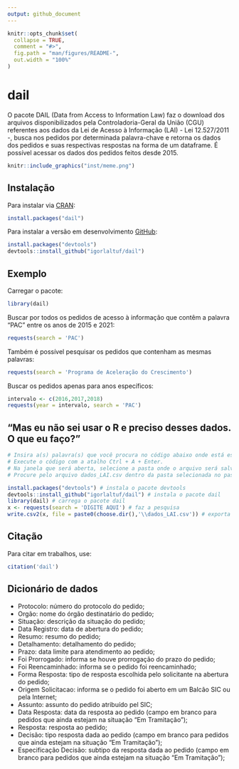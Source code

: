 ```yaml
---
output: github_document
---
```


<!-- README.md is generated from README.Rmd. Please edit that file -->

```r
knitr::opts_chunk$set(
  collapse = TRUE,
  comment = "#>",
  fig.path = "man/figures/README-",
  out.width = "100%"
)
```

# dail

<!-- badges: start -->
<!-- badges: end -->

O pacote DAIL (Data from Access to Information Law) faz o download dos arquivos disponibilizados pela Controladoria-Geral da União (CGU) referentes aos dados da Lei de Acesso à Informação (LAI) - Lei 12.527/2011 -, busca nos pedidos por determinada palavra-chave e retorna os dados dos pedidos e suas respectivas respostas na forma de um dataframe. É possível acessar os dados dos pedidos feitos desde 2015.

```r
knitr::include_graphics("inst/meme.png")

```



## Instalação

Para instalar via [CRAN](https://CRAN.R-project.org):

``` r
install.packages("dail")
```

Para instalar a versão em desenvolvimento [GitHub](https://github.com/):

``` r
install.packages("devtools")
devtools::install_github("igorlaltuf/dail")
```
## Exemplo

Carregar o pacote:

``` r
library(dail)

```

Buscar por todos os pedidos de acesso à informação que contêm a palavra "PAC" entre os anos de 2015 e 2021:

``` r
requests(search = 'PAC')

```

Também é possível pesquisar os pedidos que contenham as mesmas palavras:

``` r
requests(search = 'Programa de Aceleração do Crescimento')

```

Buscar os pedidos apenas para anos específicos:

``` r
intervalo <- c(2016,2017,2018)
requests(year = intervalo, search = 'PAC')
```

## "Mas eu não sei usar o R e preciso desses dados. O que eu faço?"

``` r
# Insira a(s) palavra(s) que você procura no código abaixo onde está escrito 'DIGITE AQUI'.
# Execute o código com a atalho Ctrl + A + Enter.
# Na janela que será aberta, selecione a pasta onde o arquivo será salvo.
# Procure pelo arquivo dados_LAI.csv dentro da pasta selecionada no passo anterior.

install.packages("devtools") # instala o pacote devtools
devtools::install_github("igorlaltuf/dail") # instala o pacote dail
library(dail) # carrega o pacote dail
x <- requests(search = 'DIGITE AQUI') # faz a pesquisa
write.csv2(x, file = paste0(choose.dir(),'\\dados_LAI.csv')) # exporta no formato csv

```

## Citação
Para citar em trabalhos, use:

```r
citation('dail')
```


## Dicionário de dados

- Protocolo: número do protocolo do pedido;
- Orgão: nome do órgão destinatário do pedido;
- Situação: descrição da situação do pedido;
- Data Registro: data de abertura do pedido;
- Resumo: resumo do pedido;
- Detalhamento: detalhamento do pedido;
- Prazo: data limite para atendimento ao pedido;
- Foi Prorrogado: informa se houve prorrogação do prazo do pedido;
- Foi Reencaminhado: informa se o pedido foi reencaminhado;
- Forma Resposta: tipo de resposta escolhida pelo solicitante na abertura do pedido;
- Origem Solicitacao: informa se o pedido foi aberto em um Balcão SIC ou pela Internet;
- Assunto: assunto do pedido atribuído pel SIC;
- Data Resposta: data da resposta ao pedido (campo em branco para pedidos que ainda estejam na situação "Em Tramitação");
- Resposta: resposta ao pedido;
- Decisão: tipo resposta dada ao pedido (campo em branco para pedidos que ainda estejam na situação "Em Tramitação");
- Especificação Decisão: subtipo da resposta dada ao pedido (campo em branco para pedidos que ainda estejam na situação "Em Tramitação");
